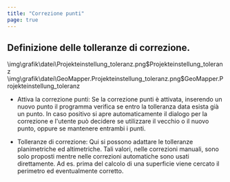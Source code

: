 ```yaml
---
title: "Correzione punti"
page: true
---
```

## Definizione delle tolleranze di correzione.

<GeoDesigner>
<Image>\img\grafik\datei\Projekteinstellung_toleranz.png$Projekteinstellung_toleranz</Image>
</GeoDesigner>
<GeoMapper>
<Image>\img\grafik\datei\GeoMapper.Projekteinstellung_toleranz.png$GeoMapper.Projekteinstellung_toleranz</Image>
</GeoMapper>



- <Bold> Attiva la correzione punti: </Bold>  Se la correzione punti &#232; attivata, inserendo un nuovo punto il programma verifica se entro la tolleranza data esista gi&#224; un punto. In caso positivo si apre automaticamente il dialogo per la correzione e l&#39;utente pu&#242; decidere se utilizzare il vecchio o il nuovo punto, oppure se mantenere entrambi i punti.





- <Bold> Tolleranze di correzione: </Bold>  Qui si possono adattare le tolleranze planimetriche ed altimetriche. Tali valori, nelle correzioni manuali, sono solo proposti mentre nelle correzioni automatiche sono usati direttamente. Ad es. prima del calcolo di una superficie viene cercato il perimetro ed eventualmente corretto.




